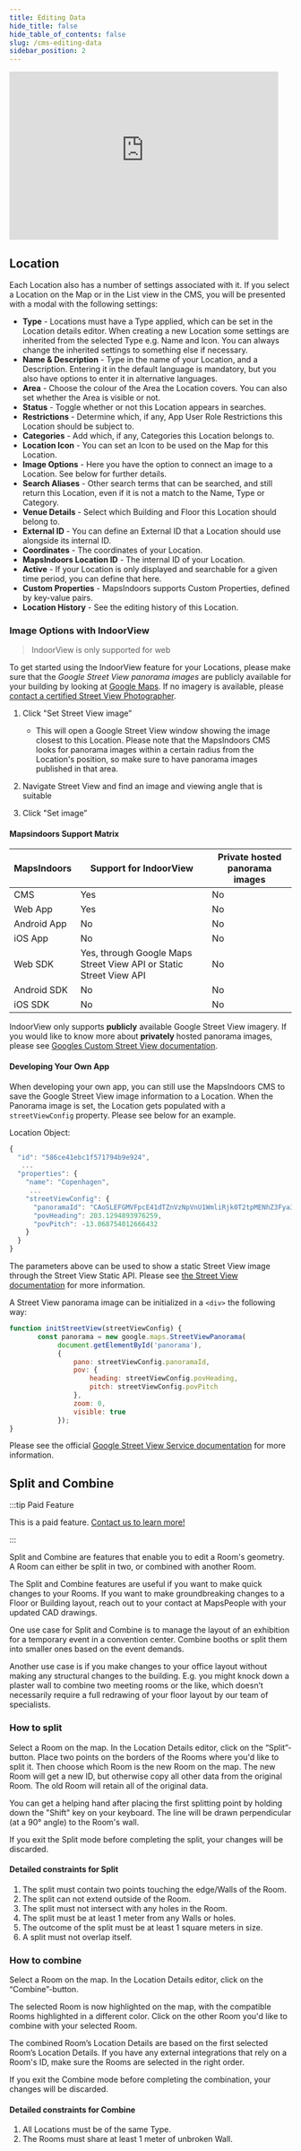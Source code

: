 ```yaml
---
title: Editing Data
hide_title: false
hide_table_of_contents: false
slug: /cms-editing-data
sidebar_position: 2
---
```



<iframe width="480" height="300" src="https://www.youtube-nocookie.com/embed/GKnbEiINEtU" frameborder="0" allow="accelerometer; autoplay; encrypted-media; gyroscope; picture-in-picture" allowfullscreen></iframe>

## Location

Each Location also has a number of settings associated with it. If you select a Location on the Map or in the List view in the CMS, you will be presented with a modal with the following settings:

* **Type** - Locations must have a Type applied, which can be set in the Location details editor. When creating a new Location some settings are inherited from the selected Type e.g. Name and Icon. You can always change the inherited settings to something else if necessary.
* **Name & Description** - Type in the name of your Location, and a Description. Entering it in the default language is mandatory, but you also have options to enter it in alternative languages.
* **Area** - Choose the colour of the Area the Location covers. You can also set whether the Area is visible or not.
* **Status** - Toggle whether or not this Location appears in searches.
* **Restrictions** - Determine which, if any, App User Role Restrictions this Location should be subject to.
* **Categories** - Add which, if any, Categories this Location belongs to.
* **Location Icon** - You can set an Icon to be used on the Map for this Location.
* **Image Options** - Here you have the option to connect an image to a Location. See below for further details.
* **Search Aliases** - Other search terms that can be searched, and still return this Location, even if it is not a match to the Name, Type or Category.
* **Venue Details** - Select which Building and Floor this Location should belong to.
* **External ID** - You can define an External ID that a Location should use alongside its internal ID.
* **Coordinates** - The coordinates of your Location.
* **MapsIndoors Location ID** - The internal ID of your Location.
* **Active** - If your Location is only displayed and searchable for a given time period, you can define that here.
* **Custom Properties** - MapsIndoors supports Custom Properties, defined by key-value pairs.
* **Location History** - See the editing history of this Location.

### Image Options with IndoorView

> IndoorView is only supported for web

To get started using the IndoorView feature for your Locations, please make sure that the *Google Street View panorama images* are publicly available for your building by looking at [Google Maps](https://www.google.com/maps). If no imagery is available, please [contact a certified Street View Photographer](https://www.google.com/streetview/contacts-tools/).

1. Click "Set Street View image”

   * This will open a Google Street View window showing the image closest to this Location. Please note that the MapsIndoors CMS looks for panorama images within a certain radius from the Location's position, so make sure to have panorama images published in that area.

1. Navigate Street View and find an image and viewing angle that is suitable
1. Click "Set image”

#### Mapsindoors Support Matrix

| MapsIndoors | Support for IndoorView                                             | Private hosted panorama images |
| ----------- | ------------------------------------------------------------------ | ------------------------------ |
| CMS         | Yes                                                                | No                             |
| Web App     | Yes                                                                | No                             |
| Android App | No                                                                 | No                             |
| iOS App     | No                                                                 | No                             |
| Web SDK     | Yes, through Google Maps Street View API or Static Street View API | No                             |
| Android SDK | No                                                                 | No                             |
| iOS SDK     | No                                                                 | No                             |

IndoorView only supports **publicly** available Google Street View imagery. If you would like to know more about **privately** hosted panorama images, please see [Googles Custom Street View documentation](https://developers.google.com/maps/documentation/javascript/streetview#CustomStreetView).

#### Developing Your Own App

When developing your own app, you can still use the MapsIndoors CMS to save the Google Street View image information to a Location. When the Panorama image is set, the Location gets populated with a `streetViewConfig` property. Please see below for an example.

Location Object:

```javascript
{
  "id": "586ce41ebc1f571794b9e924",
   ...
  "properties": {
    "name": "Copenhagen",
     ...
    "streetViewConfig": {
      "panoramaId": "CAoSLEFGMVFpcE41dTZnVzNpVnU1WmliRjk0T2tpMENhZ3Fya3ljVFh3TjVzN2lY",
      "povHeading": 203.1294893976259,
      "povPitch": -13.068754012666432
    }
  }
}
```

The parameters above can be used to show a static Street View image through the Street View Static API. Please see [the Street View documentation](https://developers.google.com/maps/documentation/streetview/intro) for more information.

A Street View panorama image can be initialized in a `<div>` the following way:

```javascript
function initStreetView(streetViewConfig) {
       const panorama = new google.maps.StreetViewPanorama(
            document.getElementById('panorama'),
            {
                pano: streetViewConfig.panoramaId,
                pov: {
                    heading: streetViewConfig.povHeading,
                    pitch: streetViewConfig.povPitch
                },
                zoom: 0,
                visible: true
            });
}
```

Please see the official [Google Street View Service documentation](https://developers.google.com/maps/documentation/javascript/streetview) for more information.

## Split and Combine

:::tip Paid Feature

This is a paid feature. [Contact us to learn more!](https://resources.mapspeople.com/en-us/contact-us)

:::

Split and Combine are features that enable you to edit a Room's geometry. A Room can either be split in two, or combined with another Room.

The Split and Combine features are useful if you want to make quick changes to your Rooms. If you want to make groundbreaking changes to a Floor or Building layout, reach out to your contact at MapsPeople with your updated CAD drawings.

One use case for Split and Combine is to manage the layout of an exhibition for a temporary event in a convention center. Combine booths or split them into smaller ones based on the event demands.

Another use case is if you make changes to your office layout without making any structural changes to the building. E.g. you might knock down a plaster wall to combine two meeting rooms or the like, which doesn’t necessarily require a full redrawing of your floor layout by our team of specialists.

### How to split

Select a Room on the map. In the Location Details editor, click on the “Split”-button. Place two points on the borders of the Rooms where you'd like to split it. Then choose which Room is the new Room on the map. The new Room will get a new ID, but otherwise copy all other data from the original Room. The old Room will retain all of the original data.

You can get a helping hand after placing the first splitting point by holding down the "Shift" key on your keyboard. The line will be drawn perpendicular (at a 90° angle) to the Room's wall.

If you exit the Split mode before completing the split, your changes will be discarded.

#### Detailed constraints for Split

1. The split must contain two points touching the edge/Walls of the Room.
1. The split can not extend outside of the Room.
1. The split must not intersect with any holes in the Room.
1. The split must be at least 1 meter from any Walls or holes.
1. The outcome of the split must be at least 1 square meters in size.
1. A split must not overlap itself.

### How to combine

Select a Room on the map. In the Location Details editor, click on the “Combine”-button.

The selected Room is now highlighted on the map, with the compatible Rooms highlighted in a different color. Click on the other Room you'd like to combine with your selected Room.

The combined Room’s Location Details are based on the first selected Room’s Location Details. If you have any external integrations that rely on a Room's ID, make sure the Rooms are selected in the right order.

If you exit the Combine mode before completing the combination, your changes will be discarded.

#### Detailed constraints for Combine

1. All Locations must be of the same Type.
1. The Rooms must share at least 1 meter of unbroken Wall.
